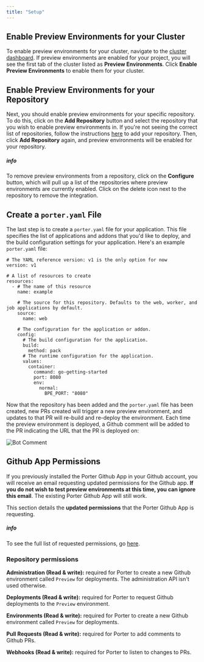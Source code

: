 ```yaml
---
title: "Setup"
---
```


## Enable Preview Environments for your Cluster[](#enable-preview-environments-for-your-cluster "Direct link to heading")

To enable preview environments for your cluster, navigate to the [cluster dashboard](https://dashboard.getporter.dev/cluster-dashboard). If preview environments are enabled for your project, you will see the first tab of the cluster listed as **Preview Environments**. Click **Enable Preview Environments** to enable them for your cluster.

## Enable Preview Environments for your Repository[](#enable-preview-environments-for-your-repository "Direct link to heading")

Next, you should enable preview environments for your specific repository. To do this, click on the **Add Repository** button and select the repository that you wish to enable preview environments in. If you're not seeing the correct list of repositories, follow the instructions [here](/deploying-applications/deploying-from-github/adding-updating-gh-app#updating-the-porter-github-app) to add your repository. Then, click **Add Repository** again, and preview environments will be enabled for your repository.

##### info

To remove preview environments from a repository, click on the **Configure** button, which will pull up a list of the repositories where preview environments are currently enabled. Click on the delete icon next to the repository to remove the integration.

## Create a `porter.yaml` File[](#create-a-porteryaml-file "Direct link to heading")

The last step is to create a `porter.yaml` file for your application. This file specifies the list of applications and addons that you'd like to deploy, and the build configuration settings for your application. Here's an example `porter.yaml` file:

```
# The YAML reference version: v1 is the only option for now
version: v1

# A list of resources to create
resources:
  - # The name of this resource
    name: example

    # The source for this repository. Defaults to the web, worker, and job applications by default.
    source:
      name: web

    # The configuration for the application or addon.
    config:
      # The build configuration for the application.
      build:
        method: pack
      # The runtime configuration for the application.
      values:
        container:
          command: go-getting-started
          port: 8080
          env:
            normal:
              BPE_PORT: "8080"

```

Now that the repository has been added and the `porter.yaml` file has been created, new PRs created will trigger a new preview environment, and updates to that PR will re-build and re-deploy the environment. Each time the preview environment is deployed, a Github comment will be added to the PR indicating the URL that the PR is deployed on:

![Bot Comment](https://imagedelivery.net/l4LYM_vOYKe7O1NCT_Nc_g/76356cd8-8e9c-4189-00f2-6b96aa19b200/large "Bot Comment")

## Github App Permissions[](#github-app-permissions "Direct link to heading")

If you previously installed the Porter Github App in your Github account, you will receive an email requesting updated permissions for the Github app. **If you do not wish to test preview environments at this time, you can ignore this email**. The existing Porter Github App will still work.

This section details the **updated permissions** that the Porter Github App is requesting.

##### info

To see the full list of requested permissions, go [here](/deploying-applications/deploying-from-github/adding-updating-gh-app#porter-github-app-permissions).

### Repository permissions[](#repository-permissions "Direct link to heading")

**Administration (Read & write):** required for Porter to create a new Github environment called `Preview` for deployments. The administration API isn't used otherwise.

**Deployments (Read & write):** required for Porter to request Github deployments to the `Preview` environment.

**Environments (Read & write):** required for Porter to create a new Github environment called `Preview` for deployments.

**Pull Requests (Read & write):** required for Porter to add comments to Github PRs.

**Webhooks (Read & write):** required for Porter to listen to changes to PRs.